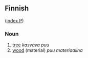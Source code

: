 ==Finnish==
([[Wiktionary:Finnish_index_p|index P]])

===Noun===

# [[tree]] ''kasvava puu''
# [[wood]] (material) ''puu materiaalina''